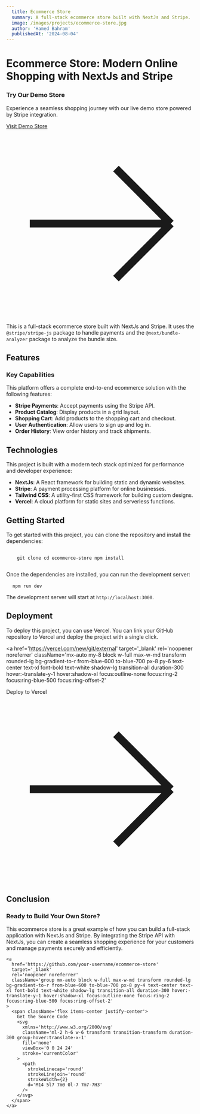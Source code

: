 ```yaml
---
  title: Ecommerce Store
  summary: A full-stack ecommerce store built with NextJs and Stripe.
  image: /images/projects/ecommerce-store.jpg
  author: 'Hamed Bahram'
  publishedAt: '2024-08-04'
---
```


# Ecommerce Store: Modern Online Shopping with NextJs and Stripe

<div className='mb-12 mt-8 transform rounded-xl border border-blue-200 bg-gradient-to-r from-blue-50 to-indigo-50 p-6 shadow-md transition-all duration-500 hover:border-blue-300 hover:shadow-lg'>
  <div className='flex flex-col gap-6 md:flex-row md:items-center md:justify-between'>
    <div className='md:flex-1'>
      <h3 className='mb-3 text-xl font-bold text-blue-800 md:text-2xl'>
        Try Our Demo Store
      </h3>
      <p className='mb-4 text-base text-blue-700 md:text-lg'>
        Experience a seamless shopping journey with our live demo store powered
        by Stripe integration.
      </p>
    </div>
    <div className='md:flex-shrink-0'>
      <a
        href='https://example-ecommerce-demo.vercel.app'
        target='_blank'
        rel='noopener noreferrer'
        className='group block w-full transform rounded-lg bg-gradient-to-r from-blue-600 to-blue-700 px-6 py-3 text-center text-lg font-bold text-white shadow-md transition-all duration-300 hover:-translate-y-1 hover:shadow-lg focus:outline-none focus:ring-2 focus:ring-blue-500 focus:ring-offset-2 md:w-auto'
      >
        <span className='flex items-center justify-center'>
          Visit Demo Store
          <svg
            xmlns='http://www.w3.org/2000/svg'
            className='ml-2 h-5 w-5 transform transition-transform duration-300 group-hover:translate-x-1'
            fill='none'
            viewBox='0 0 24 24'
            stroke='currentColor'
          >
            <path
              strokeLinecap='round'
              strokeLinejoin='round'
              strokeWidth={2}
              d='M14 5l7 7m0 0l-7 7m7-7H3'
            />
          </svg>
        </span>
      </a>
    </div>
  </div>
</div>

This is a full-stack ecommerce store built with NextJs and Stripe. It uses the
`@stripe/stripe-js` package to handle payments and the `@next/bundle-analyzer`
package to analyze the bundle size.

## Features

<div className='my-8 rounded-lg border border-blue-100 bg-gradient-to-r from-blue-50 to-indigo-50 p-6 shadow-sm'>
  <div className='flex items-start'>
    <div>
      <h3 className='text-lg font-medium text-blue-800'>Key Capabilities</h3>
      <div className='mt-2 text-blue-700'>
        <p className='mb-3'>
          This platform offers a complete end-to-end ecommerce solution with the
          following features:
        </p>
      </div>
    </div>
  </div>
</div>

- **Stripe Payments**: Accept payments using the Stripe API.
- **Product Catalog**: Display products in a grid layout.
- **Shopping Cart**: Add products to the shopping cart and checkout.
- **User Authentication**: Allow users to sign up and log in.
- **Order History**: View order history and track shipments.

## Technologies

This project is built with a modern tech stack optimized for performance and
developer experience:

- **NextJs**: A React framework for building static and dynamic websites.
- **Stripe**: A payment processing platform for online businesses.
- **Tailwind CSS**: A utility-first CSS framework for building custom designs.
- **Vercel**: A cloud platform for static sites and serverless functions.

## Getting Started

To get started with this project, you can clone the repository and install the
dependencies:

<pre className='my-6 overflow-x-auto rounded-lg bg-gray-900 p-4'>
  <code className='text-sm text-gray-100'>
    git clone cd ecommerce-store npm install
  </code>
</pre>

Once the dependencies are installed, you can run the development server:

<pre className='my-6 overflow-x-auto rounded-lg bg-gray-900 p-4'>
  <code className='text-sm text-gray-100'>npm run dev</code>
</pre>

The development server will start at `http://localhost:3000`.

## Deployment

To deploy this project, you can use Vercel. You can link your GitHub repository
to Vercel and deploy the project with a single click.

<a
  href='https://vercel.com/new/git/external'
  target='_blank'
  rel='noopener noreferrer'
  className='mx-auto my-8 block w-full max-w-md transform rounded-lg bg-gradient-to-r from-blue-600 to-blue-700 px-8 py-6 text-center text-xl font-bold text-white shadow-lg transition-all duration-300 hover:-translate-y-1 hover:shadow-xl focus:outline-none focus:ring-2 focus:ring-blue-500 focus:ring-offset-2'
>
  <span className='flex items-center justify-center'>
    Deploy to Vercel
    <svg
      xmlns='http://www.w3.org/2000/svg'
      className='ml-2 h-6 w-6 transform transition-transform duration-300 group-hover:translate-x-1'
      fill='none'
      viewBox='0 0 24 24'
      stroke='currentColor'
    >
      <path
        strokeLinecap='round'
        strokeLinejoin='round'
        strokeWidth={2}
        d='M14 5l7 7m0 0l-7 7m7-7H3'
      />
    </svg>
  </span>
</a>

## Conclusion

<div className='mb-16 mt-8 transform rounded-xl border border-blue-200 bg-gradient-to-r from-blue-50 to-indigo-50 p-6 shadow-md transition-all duration-500 hover:border-blue-300 hover:shadow-lg'>
  <div className='flex flex-col items-center text-center'>
    <h3 className='mb-4 text-2xl font-bold text-blue-800'>
      Ready to Build Your Own Store?
    </h3>
    <p className='mx-auto mb-6 max-w-xl text-lg text-blue-700'>
      This ecommerce store is a great example of how you can build a full-stack
      application with NextJs and Stripe. By integrating the Stripe API with
      NextJs, you can create a seamless shopping experience for your customers
      and manage payments securely and efficiently.
    </p>

    <a
      href='https://github.com/your-username/ecommerce-store'
      target='_blank'
      rel='noopener noreferrer'
      className='group mx-auto block w-full max-w-md transform rounded-lg bg-gradient-to-r from-blue-600 to-blue-700 px-8 py-4 text-center text-xl font-bold text-white shadow-lg transition-all duration-300 hover:-translate-y-1 hover:shadow-xl focus:outline-none focus:ring-2 focus:ring-blue-500 focus:ring-offset-2'
    >
      <span className='flex items-center justify-center'>
        Get the Source Code
        <svg
          xmlns='http://www.w3.org/2000/svg'
          className='ml-2 h-6 w-6 transform transition-transform duration-300 group-hover:translate-x-1'
          fill='none'
          viewBox='0 0 24 24'
          stroke='currentColor'
        >
          <path
            strokeLinecap='round'
            strokeLinejoin='round'
            strokeWidth={2}
            d='M14 5l7 7m0 0l-7 7m7-7H3'
          />
        </svg>
      </span>
    </a>
  </div>
</div>
